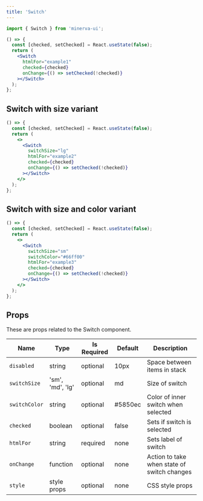 ```yaml
---
title: 'Switch'
---
```



```js
import { Switch } from 'minerva-ui';
```

```jsx
() => {
  const [checked, setChecked] = React.useState(false);
  return (
    <Switch
      htmlFor="example1"
      checked={checked}
      onChange={() => setChecked(!checked)}
    ></Switch>
  );
};
```

## Switch with size variant

```jsx
() => {
  const [checked, setChecked] = React.useState(false);
  return (
    <>
      <Switch
        switchSize="lg"
        htmlFor="example2"
        checked={checked}
        onChange={() => setChecked(!checked)}
      ></Switch>
    </>
  );
};
```

## Switch with size and color variant

```jsx
() => {
  const [checked, setChecked] = React.useState(false);
  return (
    <>
      <Switch
        switchSize="sm"
        switchColor="#66ff00"
        htmlFor="example3"
        checked={checked}
        onChange={() => setChecked(!checked)}
      ></Switch>
    </>
  );
};
```


## Props

These are props related to the Switch component.

| Name         | Type    | Is Required | Default | Description           |
| ------------ | ------- | ----------- | ------- | --------------------- |
| `disabled` | string | optional    | 10px    | Space between items in stack |
| `switchSize` | 'sm', 'md', 'lg' | optional | md | Size of switch |
| `switchColor` | string | optional | #5850ec | Color of inner switch when selected |
| `checked` | boolean | optional | false | Sets if switch is selected |
| `htmlFor` | string | required | none | Sets label of switch |
| `onChange` | function | optional | none | Action to take when state of switch changes |
|`style` | style props | optional | none | CSS style props |